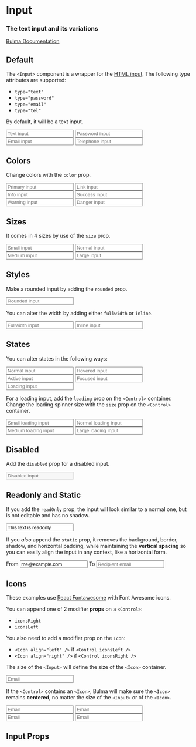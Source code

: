 


<Meta title="Form/Input" component={Input} />

# Input

### The **text input** and its variations

[Bulma Documentation](https://bulma.io/documentation/form/input/)

## Default

The `<Input>` component is a wrapper for the [HTML input](https://developer.mozilla.org/en-US/docs/Web/HTML/Element/input). The following type attributes are supported:

- `type="text"`
- `type="password"`
- `type="email"`
- `type="tel"`

By default, it will be a text input.

<Canvas>
  <Story name="Default">
    <React.Fragment>
      <Field>
        <Input placeholder="Text input" />
      </Field>
      <Field>
        <Input type="password" placeholder="Password input" />
      </Field>
      <Field>
        <Input type="email" placeholder="Email input" />
      </Field>
      <Field>
        <Input type="tel" placeholder="Telephone input" />
      </Field>
    </React.Fragment>
  </Story>
</Canvas>

## Colors

Change colors with the `color` prop.

<Canvas>
  <Story name="Colors">
    <React.Fragment>
      <Field>
        <Control>
          <Input color="primary" placeholder="Primary input" />
        </Control>
      </Field>
      <Field>
        <Control>
          <Input color="link" placeholder="Link input" />
        </Control>
      </Field>
      <Field>
        <Control>
          <Input color="info" placeholder="Info input" />
        </Control>
      </Field>
      <Field>
        <Control>
          <Input color="success" placeholder="Success input" />
        </Control>
      </Field>
      <Field>
        <Control>
          <Input color="warning" placeholder="Warning input" />
        </Control>
      </Field>
      <Field>
        <Control>
          <Input color="danger" placeholder="Danger input" />
        </Control>
      </Field>
    </React.Fragment>
  </Story>
</Canvas>

## Sizes

It comes in 4 sizes by use of the `size` prop.

<Canvas>
  <Story name="Sizes">
    <React.Fragment>
      <Field>
        <Control>
          <Input size="small" placeholder="Small input" />
        </Control>
      </Field>
      <Field>
        <Control>
          <Input placeholder="Normal input" />
        </Control>
      </Field>
      <Field>
        <Control>
          <Input size="medium" placeholder="Medium input" />
        </Control>
      </Field>
      <Field>
        <Control>
          <Input size="large" placeholder="Large input" />
        </Control>
      </Field>
    </React.Fragment>
  </Story>
</Canvas>

## Styles

Make a rounded input by adding the `rounded` prop.

<Canvas>
  <Story name="Rounded">
    <Field>
      <Control>
        <Input placeholder="Rounded input" rounded />
      </Control>
    </Field>
  </Story>
</Canvas>

You can alter the width by adding either `fullwidth` or `inline`.

<Canvas>
  <Story name="Width">
    <React.Fragment>
      <Field>
        <Control>
          <Input placeholder="Fullwidth input" fullwidth />
        </Control>
      </Field>
      <Field>
        <Control>
          <Input placeholder="Inline input" inline />
        </Control>
      </Field>
    </React.Fragment>
  </Story>
</Canvas>

## States

You can alter states in the following ways:

<Canvas>
  <Story name="States">
    <React.Fragment>
      <Field>
        <Control>
          <Input placeholder="Normal input"/>
        </Control>
      </Field>
      <Field>
        <Control>
          <Input placeholder="Hovered input" hovered />
        </Control>
      </Field>
      <Field>
        <Control>
          <Input placeholder="Active input" active />
        </Control>
      </Field>
      <Field>
        <Control>
          <Input placeholder="Focused input" focused />
        </Control>
      </Field>
      <Field>
        <Control loading>
          <Input placeholder="Loading input" />
        </Control>
      </Field>
    </React.Fragment>
  </Story>
</Canvas>

For a loading input, add the `loading` prop on the `<Control>` container. Change the loading spinner size with the `size` prop on the `<Control>` container.

<Canvas>
  <Story name="Loading">
    <React.Fragment>
      <Field>
        <Control size="small" loading>
          <Input size="small" placeholder="Small loading input" />
        </Control>
      </Field>
      <Field>
        <Control loading>
          <Input placeholder="Normal loading input" />
        </Control>
      </Field>
      <Field>
        <Control size="medium" loading>
          <Input size="medium" placeholder="Medium loading input" />
        </Control>
      </Field>
      <Field>
        <Control size="large" loading>
          <Input size="medium" placeholder="Large loading input" />
        </Control>
      </Field>
    </React.Fragment>
  </Story>
</Canvas>

## Disabled

Add the `disabled` prop for a disabled input.

<Canvas>
  <Story name="Disabled">
    <Input placeholder="Disabled input" disabled />
  </Story>
</Canvas>

## Readonly and Static

If you add the `readOnly` prop, the input will look similar to a normal one, but is not editable and has no shadow.

<Canvas>
  <Story name="Readonly">
    <Input value="This text is readonly" readOnly />
  </Story>
</Canvas>

If you *also* append the `static` prop, it removes the background, border, shadow, and horizontal padding, while maintaining the **vertical spacing** so you can easily align the input in any context, like a horizontal form.

<Canvas>
  <Story name="Static">
    <React.Fragment>
      <Field horizontal>
        <Field.Label size="normal">
          <Label>From</Label>
        </Field.Label>
        <Field.Body>
          <Field>
            <Control>
              <Input type="email" value="me@example.com" static readOnly />
            </Control>
          </Field>
        </Field.Body>
      </Field>
      <Field horizontal>
        <Field.Label size="normal">
          <Label>To</Label>
        </Field.Label>
        <Field.Body>
          <Field>
            <Control>
              <Input type="email" placeholder="Recipient email" />
            </Control>
          </Field>
        </Field.Body>
      </Field>
    </React.Fragment>
  </Story>
</Canvas>

## Icons

These examples use [React Fontawesome](https://github.com/FortAwesome/react-fontawesome) with Font Awesome icons.

You can append one of 2 modifier **props** on a `<Control>`:

- `iconsRight`
- `iconsLeft`

You also need to add a modifier prop on the `Icon`:

- `<Icon align="left" />` if `<Control iconsLeft />`
- `<Icon align="right" />` if `<Control iconsRight />`

The size of the `<Input>` will define the size of the `<Icon>` container.

<Canvas>
  <Story name="Icons">
    <Field>
      <Control iconsLeft iconsRight>
        <Input type="email" placeholder="Email" />
        <Icon size="small" align="left">
          <FontAwesomeIcon icon={faEnvelope} />
        </Icon>
        <Icon size="small" align="right">
          <FontAwesomeIcon icon={faCheck} />
        </Icon>
      </Control>
    </Field>
  </Story>
</Canvas>

If the `<Control>` contains an `<Icon>`, Bulma will make sure the `<Icon>` remains **centered**, no matter the size of the `<Input>` or of the `<Icon>`.

<Canvas>
  <Story name="Icon Sizes">
    <React.Fragment>
      <Field>
        <Control iconsLeft iconsRight>
          <Input size="small" type="email" placeholder="Email" />
          <Icon size="small" align="left">
              <FontAwesomeIcon icon={faEnvelope} />
            </Icon>
            <Icon size="small" align="right">
              <FontAwesomeIcon icon={faCheck} />
            </Icon>
        </Control>
      </Field>
      <Field>
        <Control iconsLeft iconsRight>
          <Input type="email" placeholder="Email" />
          <Icon size="small" align="left">
            <FontAwesomeIcon icon={faEnvelope} />
          </Icon>
          <Icon size="small" align="right">
            <FontAwesomeIcon icon={faCheck} />
          </Icon>
        </Control>
      </Field>
      <Field>
        <Control iconsLeft iconsRight>
          <Input size="medium" type="email" placeholder="Email" />
          <Icon align="left">
            <FontAwesomeIcon icon={faEnvelope} />
          </Icon>
          <Icon align="right">
            <FontAwesomeIcon icon={faCheck} />
          </Icon>
        </Control>
      </Field>
      <Field>
        <Control iconsLeft iconsRight>
          <Input size="large" type="email" placeholder="Email" />
          <Icon size="medium" align="left">
            <FontAwesomeIcon icon={faEnvelope} />
          </Icon>
          <Icon size="medium" align="right">
            <FontAwesomeIcon icon={faCheck} />
          </Icon>
        </Control>
      </Field>
    </React.Fragment>
  </Story>
</Canvas>

## Input Props

<ArgsTable of={Input} />
